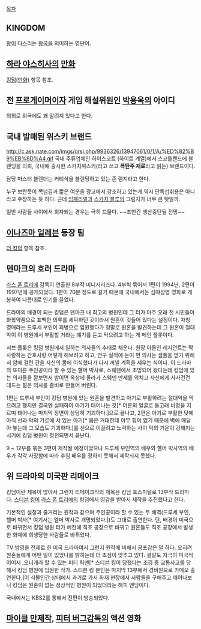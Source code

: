 [[목차]]

== KINGDOM ==
[[왕]]이 다스리는 [[왕국]]을 의미하는 영단어.

== [[하라 야스히사]]의 [[만화]] ==
[[킹덤(만화)]] 항목 참조.

== 전 [[프로게이머]]이자 게임 해설위원인 [[박용욱]]의 아이디 ==
의외로 외국에도 꽤 알려져 있다고 한다. 
 
== 국내 발매된 위스키 브랜드 ==
http://c.ask.nate.com/imgs/qrsi.php/9936326/13947061/0/1/A/%ED%82%B9%EB%8D%A4.gif
국내 주류업체인 하이스코트 (하이트 계열)에서 스코틀랜드에 블렌딩을 의뢰, 국내에 출시한 스카치위스키(라고 쓰고 '''폭탄주 재료'''라고 읽는) 브랜드이다.

담당 마스터 블렌더는 커티삭을 블렌딩하고 있는 존 램지라고 한다.

누구 보란듯이 목넘김과 짧은 여운을 광고에서 강조하고 있는게 역시 단독섭취용은 아니라고 주장하는 듯 하다. 근데 [[임페리얼]]과 [[스카치 블루]]의 그림자가 너무 큰 탓일까. 

일반 사람들 사이에서 회자되는 경우는 극히 드물다. ~~조만간 생산중단될 전망~~

== [[이나즈마 일레븐]] 등장 팀 ==
[[더 킹덤]] 항목 참조.

== 덴마크의 호러 드라마 ==

[[라스 폰 트리에]] 감독이 연출한 8부작 미니시리즈다. 4부씩 묶어서 1편이 1994년, 2편이 1997년에 공개되었다. 1편이 70분 정도로 길기 때문에 국내에서는 심야상영 영화로 개봉하여 나름대로 인기를 끌었다.

드라마의 배경이 되는 킹덤은 덴마크 내 최고의 병원인데 그 터가 아주 오래 전 시민들이 화학약품으로 표백한 의류를 세탁하던 곳이라서 원혼이 깃들어 있다는 설정이다. 자칭 영매라는 드루세 부인이 꾀병으로 입원했다가 정말로 원혼을 발견하는데 그 원혼이 절대악이 이 병원에서 부활할 거라는 얘기를 듣고 막으려고 하는 게 메인 플롯이다.

서브 플롯은 킹덤 병원에서 일하는 의사들의 추태로 채운다. 원장 아들인 레지던트는 짝사랑하는 간호사랑 어떻게 해보려고 하고, 연구 실적에 눈이 먼 의사는 샘플을 얻기 위해서 암에 걸린 간을 자신의 몸에 이식했다가 다시 꺼낼 계획을 세우는 식이다. 이 드라마의 또다른 주인공이라 할 수 있는 헬머 박사로, 스웨덴에서 초빙되어 왔다는데 킹덤에 있는 의사들을 깔보면서 밤이면 옥상에 올라가 스웨덴 만세를 외치고 자신에게 사사건건 대드는 젊은 의사를 좀비로 만들어 버린다.

1편는 드루세 부인이 킹덤 병원에 있는 원혼을 발견하고 아기로 부활하려는 절대악을 막으려고 했지만 결국엔 실패하여 아기가 태어나는 것[* 어른의 얼굴로 돌고래 비명을 지르며 태어나는 마지막 장면이 상당히 기괴하다.]으로 끝나고, 2편은 아기로 부활한 탓에 아직 선과 악의 기로에 서 있는 아기[* 몸은 거대한데 아무 힘이 없기 때문에 벽에 매달아 놓는데 그 모습도 기괴하다.]를 선으로 이끌려고 노력하는 사이 악의 기운이 강해지는 시기에 킹덤 병원이 정전되면서 끝난다.

9 ~ 12부를 묶은 3편이 제작될 예정이었으나 드루세 부인역의 배우와 헬머 박사역의 배우가 각각 사망함에 따라 후임 배우를 정하지 못해서 제작되지 못했다.

== 위 드라마의 미국판 리메이크 ==

킹덤이란 제목이 많아서 그런지 리메이크작의 제목은 킹덤 호스피털로 13부작 드라마다. [[스티븐 킹]]이 [[라스 폰 트리에]]의 킹덤에서 영감을 받아서 제작을 추진했다고 한다.

기본적인 설정과 줄거리는 원작과 같으며 주인공이라 할 수 있는 두 배역(드루세 부인, 헬머 박사[* 여기서는 엘머 박사로 개명되었다.])도 그대로 출연한다. 단, 배경이 미국으로 바뀌면서 킹덤 병원 터가 예전에 직조 공장으로 바뀌고 원혼들도 직조 공장에서 발생한 화재에 희생당한 사람들로 바뀌었다.

TV 방영을 전제로 한 미국 드라마여서 그런지 원작에 비해서 공포감은 덜 하다. 오히려 원혼들에게 어떤 일이 있었나를 밝히는데 더 초점이 맞추고 있다. 결말도 지극히 미국적이어서 ,오너캐라 할 수 있는 피터 릭맨[* 스티븐 킹이 당했다는 조깅 중 교통사고를 당해서 킹덤 병원에 입원한 작가. 스티븐 킹 본인은 마지막 13부에서 경비원으로 카메오 출연한다.]이 식물인간 상태에서 과거로 가서 화재 현장에서 사람들을 구해주고 깨어나보니 킹덤은 원혼이 없는 정상적인 병원이 되었더라는 해피 엔딩이다.

국내에서는 KBS2를 통해서 전편이 방송되었다.

== [[마이클 만]]제작, [[피터 버그]]감독의 액션 영화 ==
